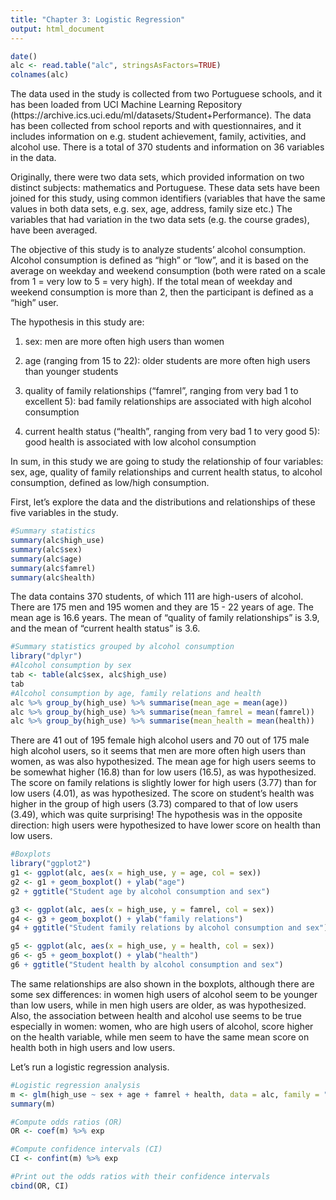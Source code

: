 ```yaml
---
title: "Chapter 3: Logistic Regression"
output: html_document
---
```


```r
date()
alc <- read.table("alc", stringsAsFactors=TRUE)
colnames(alc)

```
The data used in the study is collected from two Portuguese schools, and it has been loaded from UCI Machine Learning Repository (https://archive.ics.uci.edu/ml/datasets/Student+Performance). The data has been collected from school reports and with questionnaires, and it includes information on e.g. student achievement, family, activities, and alcohol use. There is a total of 370 students and information on 36 variables in the data.

Originally, there were two data sets, which provided information on two distinct subjects: mathematics and Portuguese. These data sets have been joined for this study, using common identifiers (variables that have the same values in both data sets, e.g. sex, age, address, family size etc.) The variables that had variation in the two data sets (e.g. the course grades), have been averaged.

The objective of this study is to analyze students' alcohol consumption. Alcohol consumption is defined as "high" or "low", and it is based on the average on weekday and weekend consumption (both were rated on a scale from 1 = very low to 5 = very high). If the total mean of weekday and weekend consumption is more than 2, then the participant is defined as a "high" user. 

The hypothesis in this study are:

1) sex: men are more often high users than women

2) age (ranging from 15 to 22): older students are more often high users than younger students

3) quality of family relationships ("famrel", ranging from very bad 1 to excellent 5): bad family relationships are associated with high alcohol consumption

4) current health status ("health", ranging from very bad 1 to very good 5):
good health is associated with low alcohol consumption

In sum, in this study we are going to study the relationship of four variables: sex, age, quality of family relationships and current health status, to alcohol consumption, defined as low/high consumption.

First, let's explore the data and the distributions and relationships of these five variables in the study.
```r
#Summary statistics
summary(alc$high_use)
summary(alc$sex)
summary(alc$age)
summary(alc$famrel)
summary(alc$health)
```
The data contains 370 students, of which 111 are high-users of alcohol. There are 175 men and 195 women and they are 15 - 22 years of age. The mean age is 16.6 years. The mean of "quality of family relationships" is 3.9, and the mean of "current health status" is 3.6.
```r
#Summary statistics grouped by alcohol consumption
library("dplyr")
#Alcohol consumption by sex
tab <- table(alc$sex, alc$high_use)
tab
#Alcohol consumption by age, family relations and health
alc %>% group_by(high_use) %>% summarise(mean_age = mean(age))
alc %>% group_by(high_use) %>% summarise(mean_famrel = mean(famrel))
alc %>% group_by(high_use) %>% summarise(mean_health = mean(health))
```
There are 41 out of 195 female high alcohol users and 70 out of 175 male high alcohol users, so it seems that men are more often high users than women, as was also hypothesized.
The mean age for high users seems to be somewhat higher (16.8) than for low users (16.5), as was hypothesized.
The score on family relations is slightly lower for high users (3.77) than for low users (4.01), as was hypothesized.
The score on student's health was higher in the group of high users (3.73) compared to that of low users (3.49), which was quite surprising! The hypothesis was in the opposite direction: high users were hypothesized to have lower score on health than low users.
```r
#Boxplots 
library("ggplot2")
g1 <- ggplot(alc, aes(x = high_use, y = age, col = sex))
g2 <- g1 + geom_boxplot() + ylab("age")
g2 + ggtitle("Student age by alcohol consumption and sex")

g3 <- ggplot(alc, aes(x = high_use, y = famrel, col = sex))
g4 <- g3 + geom_boxplot() + ylab("family relations")
g4 + ggtitle("Student family relations by alcohol consumption and sex")

g5 <- ggplot(alc, aes(x = high_use, y = health, col = sex))
g6 <- g5 + geom_boxplot() + ylab("health")
g6 + ggtitle("Student health by alcohol consumption and sex")
```
The same relationships are also shown in the boxplots, although there are some sex differences: in women high users of alcohol seem to be younger than low users, while in men high users are older, as was hypothesized. Also, the association between health and alcohol use seems to be true especially in women: women, who are high users of alcohol, score higher on the health variable, while men seem to have the same mean score on health both in high users and low users.

Let's run a logistic regression analysis.
```r
#Logistic regression analysis
m <- glm(high_use ~ sex + age + famrel + health, data = alc, family = "binomial")
summary(m)

#Compute odds ratios (OR)
OR <- coef(m) %>% exp

#Compute confidence intervals (CI)
CI <- confint(m) %>% exp

#Print out the odds ratios with their confidence intervals
cbind(OR, CI)
```




